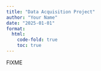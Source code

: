 ```yaml
---
title: "Data Acquisition Project"
author: "Your Name"
date: "2025-01-01"
format:
  html:
    code-fold: true
    toc: true
---
```


FIXME